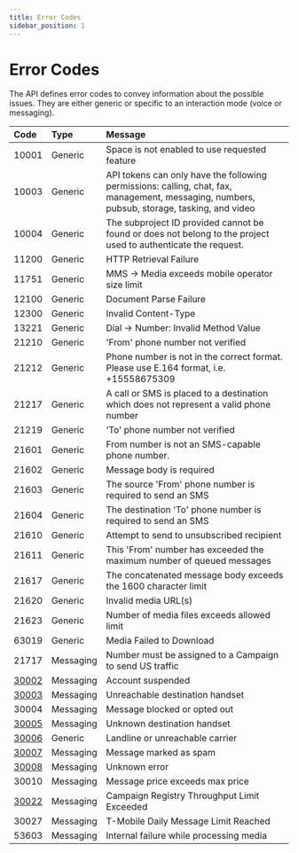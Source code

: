 ```yaml
---
title: Error Codes
sidebar_position: 1
---
```


# Error Codes

The API defines error codes to convey information about the possible issues.
They are either generic or specific to an interaction mode (voice or messaging).

| Code                                                               | Type      | Message                                                                                                                                     |
|:-------------------------------------------------------------------|:----------|:--------------------------------------------------------------------------------------------------------------------------------------------|
| 10001                                                              | Generic   | Space is not enabled to use requested feature                                                                                               |
| 10003                                                              | Generic   | API tokens can only have the following permissions: calling, chat, fax, management, messaging, numbers, pubsub, storage, tasking, and video |
| 10004                                                              | Generic   | The subproject ID provided cannot be found or does not belong to the project used to authenticate the request.                              |
| 11200                                                              | Generic   | HTTP Retrieval Failure                                                                                                                      |
| 11751                                                              | Generic   | MMS -> Media exceeds mobile operator size limit                                                                                             |
| 12100                                                              | Generic   | Document Parse Failure                                                                                                                      |
| 12300                                                              | Generic   | Invalid Content-Type                                                                                                                        |
| 13221                                                              | Generic   | Dial -> Number: Invalid Method Value                                                                                                        |
| 21210                                                              | Generic   | 'From' phone number not verified                                                                                                            |
| 21212                                                              | Generic   | Phone number is not in the correct format. Please use E.164 format, i.e. +15558675309                                                       |
| 21217                                                              | Generic   | A call or SMS is placed to a destination which does not represent a valid phone number                                                      |
| 21219                                                              | Generic   | 'To' phone number not verified                                                                                                              |
| 21601                                                              | Generic   | From number is not an SMS-capable phone number.                                                                                             |
| 21602                                                              | Generic   | Message body is required                                                                                                                    |
| 21603                                                              | Generic   | The source 'From' phone number is required to send an SMS                                                                                   |
| 21604                                                              | Generic   | The destination 'To' phone number is required to send an SMS                                                                                |
| 21610                                                              | Generic   | Attempt to send to unsubscribed recipient                                                                                                   |
| 21611                                                              | Generic   | This 'From' number has exceeded the maximum number of queued messages                                                                       |
| 21617                                                              | Generic   | The concatenated message body exceeds the 1600 character limit                                                                              |
| 21620                                                              | Generic   | Invalid media URL(s)                                                                                                                        |
| 21623                                                              | Generic   | Number of media files exceeds allowed limit                                                                                                 |
| 63019                                                              | Generic   | Media Failed to Download                                                                                                                    |
| 21717                                                              | Messaging | Number must be assigned to a Campaign to send US traffic                                                                                    |
| [30002](/messaging/getting-started/how-to-troubleshoot-common-messaging-issues#30002) | Messaging | Account suspended                                                                                                                           |
| [30003](/messaging/getting-started/how-to-troubleshoot-common-messaging-issues#30003) | Messaging | Unreachable destination handset                                                                                                             |
| 30004                                                              | Messaging | Message blocked or opted out                                                                                                                |
| [30005](/messaging/getting-started/how-to-troubleshoot-common-messaging-issues#30005) | Messaging | Unknown destination handset                                                                                                                 |
| [30006](/messaging/getting-started/how-to-troubleshoot-common-messaging-issues#30006) | Generic   | Landline or unreachable carrier                                                                                                             |
| [30007](/messaging/getting-started/how-to-troubleshoot-common-messaging-issues#30007) | Messaging | Message marked as spam                                                                                                                      |
| [30008](/messaging/getting-started/how-to-troubleshoot-common-messaging-issues#30008) | Messaging | Unknown error                                                                                                                               |
| 30010                                                              | Messaging | Message price exceeds max price                                                                                                             |
| [30022](/messaging/getting-started/how-to-troubleshoot-common-messaging-issues#30022) | Messaging | Campaign Registry Throughput Limit Exceeded                                                                                                 |
| 30027                                                              | Messaging | T-Mobile Daily Message Limit Reached                                                                                                        |
| 53603                                                              | Messaging | Internal failure while processing media                                                                                                     |
